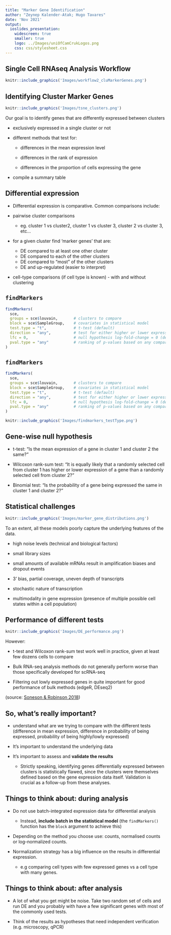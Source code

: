 ```yaml
---
title: "Marker Gene Identification"
author: "Zeynep Kalender-Atak; Hugo Tavares"
date: 'Nov 2021'
output:
  ioslides_presentation:
    widescreen: true
    smaller: true
    logo: ../Images/uniOfCamCrukLogos.png
    css: css/stylesheet.css
---
```


## Single Cell RNAseq Analysis Workflow

```r
knitr::include_graphics('Images/workflow2_cluMarkerGenes.png')
```

## Identifying Cluster Marker Genes

```r
knitr::include_graphics('Images/tsne_clusters.png')
```

Our goal is to identify genes that are differently expressed between clusters

* exclusively expressed in a single cluster or not

* different methods that test for:

  * differences in the mean expression level
  
  * differences in the rank of expression
  
  * differences in the proportion of cells expressing the gene
  
* compile a summary table


## Differential expression

* Differential expression is comparative. Common comparisons include: 

* pairwise cluster comparisons

    + eg. cluster 1 vs cluster2, cluster 1 vs cluster 3, cluster 2 vs cluster 3, etc...

* for a given cluster find 'marker genes' that are: 

    + DE compared to at least one other cluster
    + DE compared to each of the other clusters
    + DE compared to “most” of the other clusters
    + DE and up-regulated (easier to interpret)
    
* cell-type comparisons (if cell type is known) - with and without clustering

## `findMarkers`

```r
findMarkers(
  sce, 
  groups = sce$louvain,       # clusters to compare
  block = sce$SampleGroup,    # covariates in statistical model
  test.type = "t",            # t-test (default)
  direction = "any",          # test for either higher or lower expression (default)
  lfc = 0,                    # null hypothesis log-fold-change = 0 (default)
  pval.type = "any"           # ranking of p-values based on any comparison (default)
)
```



## `findMarkers`

```r
findMarkers(
  sce, 
  groups = sce$louvain,       # clusters to compare
  block = sce$SampleGroup,    # covariates in statistical model
  test.type = "t",            # t-test (default)
  direction = "any",          # test for either higher or lower expression (default)
  lfc = 0,                    # null hypothesis log-fold-change = 0 (default)
  pval.type = "any"           # ranking of p-values based on any comparison (default)
)
```


```r
knitr::include_graphics('Images/findmarkers_testType.png')
```


## Gene-wise null hypothesis

* t-test: "Is the mean expression of a gene in cluster 1 and cluster 2 the same?"

* Wilcoxon rank-sum test: "It is equally likely that a randomly selected cell from cluster 1 has higher or lower expression of a gene than a randomly selected cell from cluster 2?"

* Binomial test: "Is the probability of a gene being expressed the same in cluster 1 and cluster 2?"


## Statistical challenges

```r
knitr::include_graphics('Images/marker_gene_distributions.png')
```

To an extent, all these models poorly capture the underlying features of the data.

* high noise levels (technical and biological factors)

* small library sizes 

* small amounts of available mRNAs result in amplification biases and dropout events 

* 3' bias, partial coverage, uneven depth of transcripts

* stochastic nature of transcription 

* multimodality in gene expression (presence of multiple possible cell states within a cell population)

<!--
## Parametric vs Non-parametric tests 

* The better a model captures the data, the better (more accurate) are the statistical inferences

* When we cannot fit a model to our data, we resort to non-parametric models (e.g. Wilcoxon rank-sum test, Kruskal-Wallis, Kolmogorov-Smirnov test)

* Non-parametric tests generally convert observed expression values to ranks

* They test whether the distribution of ranks for one group are significantly different from the distribution of ranks for the other group

* May fail in presence of large number of tied values, such as the case of dropouts (zeros) in scRNA-seq

* If the conditions for a parametric test hold, then it will be typically more powerful than a non-parametric test
-->


## Performance of different tests 

```r
knitr::include_graphics('Images/DE_performance.png')
```

However:

* t-test and Wilcoxon rank-sum test work well in practice, given at least few dozens cells to compare

* Bulk RNA-seq analysis methods do not generally perform worse than those specifically developed for scRNA-seq

* Filtering out lowly expressed genes in quite important for good performance of bulk methods (edgeR, DEseq2)

(source: [Soneson & Robinson 2018](https://doi.org/10.1038/nmeth.4612))


## So, what's really important? 

* understand what are we trying to compare with the different tests (difference in mean expression, difference in probability of being expressed, probability of being highly/lowly expressed)

* It’s important to understand the underlying data

* It’s important to assess and **validate the results**

  * Strictly speaking, identifying genes differentially expressed between clusters is statistically flawed, since the clusters were themselves defined based on the gene expression data itself. Validation is crucial as a follow-up from these analyses.


## Things to think about: during analysis

* Do not use batch-integrated expression data for differential analysis

  * Instead, **include batch in the statistical model** (the `findMarkers()` function has the `block` argument to achieve this)

* Depending on the method you choose use: counts, normalised counts or log-normalized counts.

* Normalization strategy has a big influence on the results in differential expression.

    * e.g comparing cell types with few expressed genes vs a cell type with many genes.


## Things to think about: after analysis

* A lot of what you get might be noise. Take two random set of cells and run DE and you probably with have a few significant genes with most of the commonly used tests.

* Think of the results as hypotheses that need independent verification (e.g. microscopy, qPCR)
